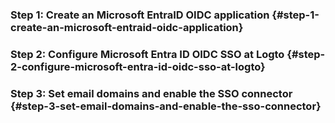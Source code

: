 
### Step 1: Create an Microsoft EntraID OIDC application \{#step-1-create-an-microsoft-entraid-oidc-application}

<Step1 />

### Step 2: Configure Microsoft Entra ID OIDC SSO at Logto \{#step-2-configure-microsoft-entra-id-oidc-sso-at-logto}

<Step2 />

### Step 3: Set email domains and enable the SSO connector \{#step-3-set-email-domains-and-enable-the-sso-connector}

<Step3 />

